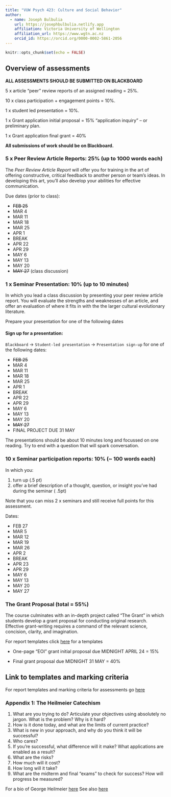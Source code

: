 ```yaml
---
title: "VUW Psych 423: Culture and Social Behavior"
author:
  - name: Joseph Bulbulia
    url: https://josephbulbulia.netlify.app
    affiliation: Victoria University of Wellington
    affiliation_url: https://www.wgtn.ac.nz
    orcid_id: https://orcid.org/0000-0002-5861-2056
---
```


```r
knitr::opts_chunk$set(echo = FALSE)
```

## Overview of assessments

**ALL ASSESSMENTS SHOULD BE SUBMITTED ON BLACKBOARD**

5 x article “peer” review reports of an assigned reading = 25%.

10 x class participation + engagement points = 10%. 

1 x student led presentation = 10%.

1 x Grant application initial proposal = 15% “application inquiry” – or preliminary plan.

1 x Grant application final grant = 40%


**All submissions of work should be on Blackboard.**

### 5 x Peer Review Article Reports: 25% (up to 1000 words each)

The *Peer Review Article Report* will offer you for training in the art of offering constructive, critical feedback to another person or team's ideas.  In developing this art, you'll also develop your abilities for effective communication. 

Due dates (prior to class):

  - ~~FEB 25~~
  - MAR 4
  - MAR 11
  - MAR 18
  - MAR 25
  - APR 1
  - BREAK
  - APR 22
  - APR 29
  - MAY 6
  - MAY 13
  - MAY 20
  - ~~MAY 27~~ (class discussion)


### 1 x Seminar Presentation: 10% (up to 10 minutes)

In which you lead a class discussion by presenting your peer review article report. You will evaluate the strengths and weaknesses of an article, and offer an evaluation of where it fits in with the the larger cultural evolutionary literature.  

Prepare your presentation for one of the following dates

#### Sign up for a presentation:

`Blackboard` $\to$ `Student-led presentation` $\to$ `Presentation sign-up`  for one of the following dates:

  - ~~FEB 25~~
  - MAR 4
  - MAR 11
  - MAR 18
  - MAR 25
  - APR 1
  - BREAK
  - APR 22
  - APR 29
  - MAY 6
  - MAY 13
  - MAY 20
  - ~~MAY 27~~
  - FINAL PROJECT DUE 31 MAY

The presentations should be about 10 minutes long and focussed on one reading. Try to end with a question that will spark conversation. 
  
  
### 10 x Seminar participation reports: 10% (~ 100 words each)

In which you:

1. turn up (.5 pt)
2. offer a brief description of a thought, question, or insight you've had during the seminar ( .5pt)

Note that you can miss 2 x seminars and still receive full points for this assessment. 


Dates: 

  - FEB 27
  - MAR 5
  - MAR 12
  - MAR 19
  - MAR 26
  - APR 2
  - BREAK
  - APR 23
  - APR 29
  - MAY 6
  - MAY 13
  - MAY 20
  - MAY 27


### The Grant Proposal (total = 55%) 

The course culminates with an in-depth project called "The Grant" in which students develop a grant proposal for conducting original research. Effective grant-writing requires a command of the relevant science, concision, clarity, and imagination.

For report templates click [here](https://go-bayes.github.io/psych-423/templatesC.html) for a templates


- One-page "EOI" grant initial proposal due MIDNIGHT APRIL 24 = 15%

- Final grant proposal due MIDNIGHT 31 MAY = 40% 

## Link to templates and marking criteria

For report templates and marking criteria for assessments go  [here](https://go-bayes.github.io/psych-423/templatesC.html) 


###  Appendix 1: The Heilmeier Catechism

  1. What are you trying to do? Articulate your objectives using absolutely no
jargon. What is the problem?  Why is it hard?
  2. How is it done today, and what are the limits of current practice?
  3. What is new in your approach, and why do you think it will be successful?
  4. Who cares?
  5. If you’re successful, what difference will it make? What applications are enabled as a result?
  6. What are the risks?
  7. How much will it cost?
  8. How long will it take?
  9. What are the midterm and final “exams” to check for success? How will progress be measured?

For a bio of George Heilmeier [here](https://ethw.org/George_H._Heilmeier)
See also [here](http://people.physics.illinois.edu/Celia/Heilmeier.pdf)


